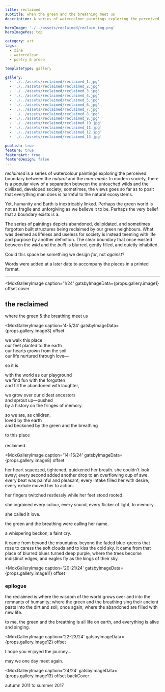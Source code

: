 ```yaml
---
title: reclaimed
subtitle: when the green and the breathing meet us
description: A series of watercolour paintings exploring the perceived boundary between the natural and the man-made. The series of paintings depicts abandoned, delipidated, and sometimes forgotten built structures being reclaimed by our green neighbours.

heroImage: './../assets/reclaimed/reclaim_img.png'
heroImagePos: top

category: art
tags:
  - zine
  - watercolour
  - poetry & prose

templateType: gallery

gallery:
  - './../assets/reclaimed/reclaimed_1.jpg'
  - './../assets/reclaimed/reclaimed_2.jpg'
  - './../assets/reclaimed/reclaimed_3.jpg'
  - './../assets/reclaimed/reclaimed_4.jpg'
  - './../assets/reclaimed/reclaimed_5.jpg'
  - './../assets/reclaimed/reclaimed_6.jpg'
  - './../assets/reclaimed/reclaimed_7.jpg'
  - './../assets/reclaimed/reclaimed_8.jpg'
  - './../assets/reclaimed/reclaimed_9.jpg'
  - './../assets/reclaimed/reclaimed_10.jpg'
  - './../assets/reclaimed/reclaimed_11.jpg'
  - './../assets/reclaimed/reclaimed_12.jpg'
  - './../assets/reclaimed/reclaimed_13.jpg'

publish: true
feature: true
featureArt: true
featureDesign: false
---
```


*reclaimed* is a series of watercolour paintings exploring the perceived boundary between the *natural* and the *man-made.* In modern society, there is a popular view of a separation between the untouched wilds and the civilized, developed society; sometimes, the views goes so far as to posit that everything man does is harmful to the natural ecosystems.

Yet, humanity and Earth is inextricably linked. Perhaps the green world is not as fragile and unforgiving as we believe it to be. Perhaps the very belief that a boundary exists is a.

The series of paintings depicts abandoned, delipidated, and sometimes forgotten built structures being reclaimed by our green neighbours. What was deemed as lifeless and useless for society is instead teeming with life and purpose by another definition. The clear boundary that once existed between the *wild* and the *built* is blurred, gently filled, and quietly inhabited.

Could this space be something we design *for*, not *against*?

Words were added at a later date to accompany the pieces in a printed format.

---

<MdxGalleryImage
  caption='1/24'
  gatsbyImageData={props.gallery.image1}
  offset cover
>

  ## the reclaimed
  where the green & the breathing meet us

</MdxGalleryImage>

<MdxGalleryImage
  caption='2-3/24'
  gatsbyImageData={props.gallery.image2}
  offset
/>

<MdxGalleryImage
  caption='4-5/24'
  gatsbyImageData={props.gallery.image3}
  offset
>

  we walk this place  
  our feet planted to the earth  
  our hearts grown from the soil  
  our life nurtured through love&mdash;

  so it is.

  with the world as our playground  
  we find fun with the forgotten  
  and fill the abandoned with laughter,

  we grow over our oldest ancestors  
  and sprout up&mdash;pushed  
  by a history on the fringes of memory.

  so we are, as children,  
  loved by the earth  
  and beckoned by the green and the breathing

  to this place  
  <br />
  reclaimed

</MdxGalleryImage>

<MdxGalleryImage
  caption='6-7/24'
  gatsbyImageData={props.gallery.image4}
  offset
/>

<MdxGalleryImage
  caption='8-9/24'
  gatsbyImageData={props.gallery.image5}
  offset
/>

<MdxGalleryImage
  caption='10-11/24'
  gatsbyImageData={props.gallery.image6}
  offset
/>

<MdxGalleryImage
  caption='12-13/24'
  gatsbyImageData={props.gallery.image7}
  offset
/>

<MdxGalleryImage
  caption='14-15/24'
  gatsbyImageData={props.gallery.image8}
  offset
>

  her heart squeezed, tightened, quickened her breath. she couldn't look away; every second added another drop to an overflowing cup of awe. every beat was painful and pleasant; every intake filled her with desire, every exhale moved her to action.

  her fingers twitched restlessly while her feet stood rooted.

  she ingrained every colour, every sound, every flicker of light, to memory.

  she called it love.

  the green and the breathing were calling her name.

  a whispering beckon; a faint cry.

  it came from beyond the mountains. beyond the faded blue-greens that rose to caress the soft clouds and to kiss the cold sky. it came from that place of blurred blues turned deep purple, where the trees become indistinct edges, and eagles fly as the kings of their sky.

</MdxGalleryImage>

<MdxGalleryImage
  caption='16-17/24'
  gatsbyImageData={props.gallery.image9}
  offset
/>

<MdxGalleryImage
  caption='18-19/24'
  gatsbyImageData={props.gallery.image10}
  offset
/>

<MdxGalleryImage
  caption='20-21/24'
  gatsbyImageData={props.gallery.image11}
  offset
>

  ### epilogue

  the reclaimed is where the wisdom of the world grows over and into the remnants of humanity; where the green and the breathing sing their ancient pasts into the dirt and soil, once again; where the abandoned are filled with new life.

  to me, the green and the breathing is all life on earth, and everything is alive and singing.

</MdxGalleryImage>

<MdxGalleryImage
  caption='22-23/24'
  gatsbyImageData={props.gallery.image12}
  offset
>

  I hope you enjoyed the journey...

  may we one day meet again.

</MdxGalleryImage>

<MdxGalleryImage
  caption='24/24'
  gatsbyImageData={props.gallery.image13}
  offset backCover
>

  autumn 2011 to summer 2017

</MdxGalleryImage>
